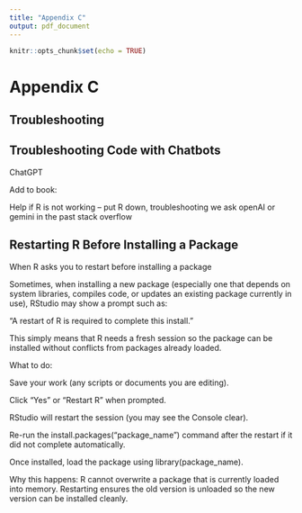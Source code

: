 ```yaml
---
title: "Appendix C"
output: pdf_document
---
```


```r
knitr::opts_chunk$set(echo = TRUE)
```

# Appendix C 
## Troubleshooting

## Troubleshooting Code with Chatbots

ChatGPT 

Add to book:

Help if R is not working -- put R down, troubleshooting
we ask openAI or gemini in the past stack overflow


## Restarting R Before Installing a Package



When R asks you to restart before installing a package

Sometimes, when installing a new package (especially one that depends on system libraries, compiles code, or updates an existing package currently in use), RStudio may show a prompt such as:

“A restart of R is required to complete this install.”

This simply means that R needs a fresh session so the package can be installed without conflicts from packages already loaded.

What to do:

Save your work (any scripts or documents you are editing).

Click “Yes” or “Restart R” when prompted.

RStudio will restart the session (you may see the Console clear).

Re-run the install.packages("package_name") command after the restart if it did not complete automatically.

Once installed, load the package using library(package_name).

Why this happens:
R cannot overwrite a package that is currently loaded into memory. Restarting ensures the old version is unloaded so the new version can be installed cleanly.